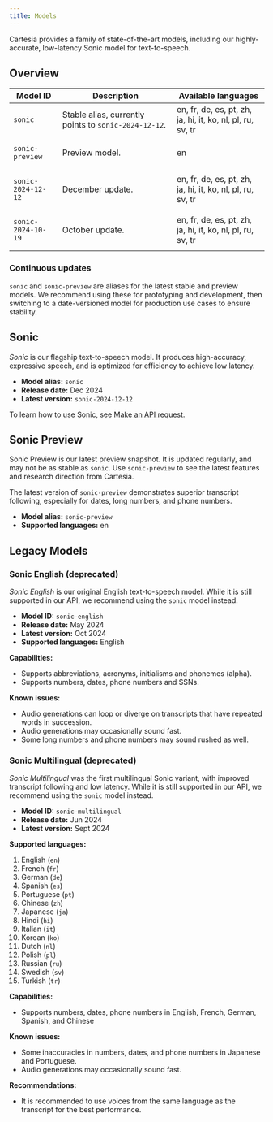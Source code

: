 ```yaml
---
title: Models
---
```


Cartesia provides a family of state-of-the-art models, including our highly-accurate, low-latency Sonic model for text-to-speech.

## Overview

<div class="fern-table-root not-prose">
	<table class="fern-table">
		<thead>
			<tr>
				<th>Model ID</th>
				<th>Description</th>
				<th>Available languages</th>
			</tr>
		</thead>
		<tr>
			<td><code>sonic</code></td>
			<td>Stable alias, currently points to <code style="white-space: nowrap">sonic-2024-12-12</code>.</td>
			<td>en, fr, de, es, pt, zh, ja, hi, it, ko, nl, pl, ru, sv, tr</td>
		</tr>
		<tr>
			<td><pre><code>sonic-preview</code></pre></td>
			<td>Preview model.</td>
			<td>en</td>
		</tr>
		<tr>
			<td><pre><code>sonic-2024-12-12</code></pre></td>
			<td>December update.</td>
			<td>en, fr, de, es, pt, zh, ja, hi, it, ko, nl, pl, ru, sv, tr</td>
		</tr>
		<tr>
			<td><pre><code>sonic-2024-10-19</code></pre></td>
			<td>October update.</td>
			<td>en, fr, de, es, pt, zh, ja, hi, it, ko, nl, pl, ru, sv, tr</td>
		</tr>
	</table>
</div>


### Continuous updates

`sonic` and `sonic-preview` are aliases for the latest stable and preview models. We recommend using these for prototyping and development, then switching to a date-versioned model for production use cases to ensure stability.

## Sonic

_Sonic_ is our flagship text-to-speech model. It produces high-accuracy, expressive speech, and is optimized for efficiency to achieve low latency.

- **Model alias:** `sonic`
- **Release date:** Dec 2024
- **Latest version:** `sonic-2024-12-12`

To learn how to use Sonic, see [Make an API request](/get-started/make-an-api-request).


## Sonic Preview

Sonic Preview is our latest preview snapshot. It is updated regularly, and may not be as stable as `sonic`. Use `sonic-preview` to see the latest features and research direction from Cartesia.

The latest version of `sonic-preview` demonstrates superior transcript following, especially for dates, long numbers, and phone numbers.

- **Model alias:** `sonic-preview`
- **Supported languages:** en

## Legacy Models

### Sonic English (deprecated)

_Sonic English_ is our original English text-to-speech model. While it is still supported in our API, we recommend using the `sonic` model instead.

- **Model ID:** `sonic-english`
- **Release date:** May 2024
- **Latest version:** Oct 2024
- **Supported languages:** English

**Capabilities:**

* Supports abbreviations, acronyms, initialisms and phonemes (alpha).
* Supports numbers, dates, phone numbers and SSNs.

**Known issues:**

* Audio generations can loop or diverge on transcripts that have repeated words in succession.
* Audio generations may occasionally sound fast.
* Some long numbers and phone numbers may sound rushed as well.

### Sonic Multilingual (deprecated)

_Sonic Multilingual_ was the first multilingual Sonic variant, with improved transcript following and low latency.  While it is still supported in our API, we recommend using the `sonic` model instead.

- **Model ID:** `sonic-multilingual`
- **Release date:** Jun 2024
- **Latest version:** Sept 2024

**Supported languages:**

1. English (`en`)
2. French (`fr`)
3. German (`de`)
4. Spanish (`es`)
5. Portuguese (`pt`)
6. Chinese (`zh`)
7. Japanese (`ja`)
8. Hindi (`hi`)
9. Italian (`it`)
10. Korean (`ko`)
11. Dutch (`nl`)
12. Polish (`pl`)
13. Russian (`ru`)
14. Swedish (`sv`)
15. Turkish (`tr`)

**Capabilities:**
- Supports numbers, dates, phone numbers in English, French, German, Spanish, and Chinese

**Known issues:**
- Some inaccuracies in numbers, dates, and phone numbers in Japanese and Portuguese.
- Audio generations may occasionally sound fast.


**Recommendations:**

* It is recommended to use voices from the same language as the transcript for the best performance.
